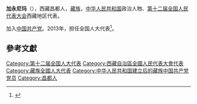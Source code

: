 '''加永尼玛'''（{{bd|1965年||}}），西藏昌都人，[[藏族|藏族]]，[[中华人民共和国|中华人民共和国]]政治人物、[[第十二届全国人民代表大会|第十二届全国人民代表大会]]西藏地区代表。

加入[[中国共产党|中国共产党]]。2013年，担任全国人大代表<ref>{{cite news|title=全国人大代表信息-加永尼玛|url=http://210.82.31.1:8084/delegate/viewDelegate.action?dbid=122419|accessdate=2013-04-05|newspaper=全国人大网|archive-url=https://web.archive.org/web/20160305222655/http://www.npc.gov.cn/delegate/viewDelegate.action?dbid=122419|archive-date=2016-03-05|dead-url=yes}}</ref>。

==參考文獻==
{{reflist}}
{{中国政治人物小作品}}

{{DEFAULTSORT:J加}}
[[Category:第十二届全国人大代表|Category:第十二届全国人大代表]]
[[Category:西藏自治區全國人民代表大會代表|Category:西藏自治區全國人民代表大會代表]]
[[Category:藏族全國人大代表|Category:藏族全國人大代表]]
[[Category:中华人民共和国建立后的藏族中国共产党党员|Category:中华人民共和国建立后的藏族中国共产党党员]]
[[Category:昌都人|Category:昌都人]]